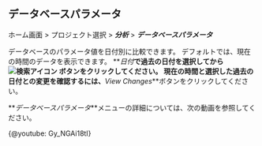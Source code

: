 ## データベースパラメータ

ホーム画面 > プロジェクト選択 > **_分析_** > **_データベースパラメータ_**

データベースのパラメータ値を日付別に比較できます。 デフォルトでは、現在の時間のデータを表示できます。 **_日付_**で過去の日付を選択してから![検索アイコン](/img/ico-btn-search.png) ボタンをクリックしてください。 現在の時間と選択した過去の日付との変更を確認するには、**_View Changes_**ボタンをクリックしてください。

**_データベースパラメータ_**メニューの詳細については、次の動画を参照してください。

{@youtube: Gy_NGAi18tI}
